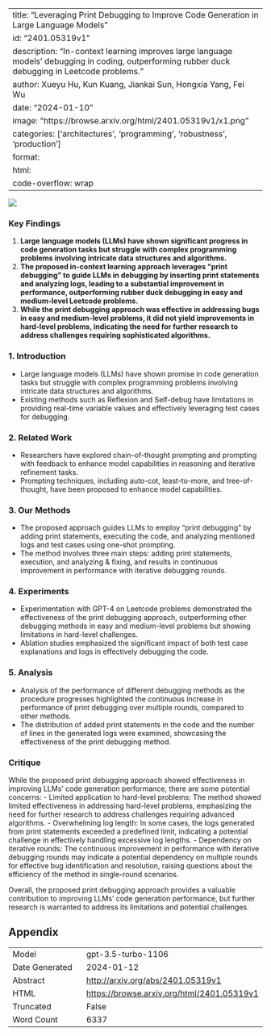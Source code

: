 
---
title: "Leveraging Print Debugging to Improve Code Generation in Large Language Models"
id: "2401.05319v1"
description: "In-context learning improves large language models' debugging in coding, outperforming rubber duck debugging in Leetcode problems."
author: Xueyu Hu, Kun Kuang, Jiankai Sun, Hongxia Yang, Fei Wu
date: "2024-01-10"
image: "https://browse.arxiv.org/html/2401.05319v1/x1.png"
categories: ['architectures', 'programming', 'robustness', 'production']
format:
  html:
    code-overflow: wrap
---

![](https://browse.arxiv.org/html/2401.05319v1/x1.png)

### Key Findings

1. **Large language models (LLMs) have shown significant progress in code generation tasks but struggle with complex programming problems involving intricate data structures and algorithms.**
2. **The proposed in-context learning approach leverages "print debugging" to guide LLMs in debugging by inserting print statements and analyzing logs, leading to a substantial improvement in performance, outperforming rubber duck debugging in easy and medium-level Leetcode problems.**
3. **While the print debugging approach was effective in addressing bugs in easy and medium-level problems, it did not yield improvements in hard-level problems, indicating the need for further research to address challenges requiring sophisticated algorithms.**

### 1. Introduction

- Large language models (LLMs) have shown promise in code generation tasks but struggle with complex programming problems involving intricate data structures and algorithms.
- Existing methods such as Reflexion and Self-debug have limitations in providing real-time variable values and effectively leveraging test cases for debugging.
  
### 2. Related Work

- Researchers have explored chain-of-thought prompting and prompting with feedback to enhance model capabilities in reasoning and iterative refinement tasks.
- Prompting techniques, including auto-cot, least-to-more, and tree-of-thought, have been proposed to enhance model capabilities.
  
### 3. Our Methods

- The proposed approach guides LLMs to employ "print debugging" by adding print statements, executing the code, and analyzing mentioned logs and test cases using one-shot prompting.
- The method involves three main steps: adding print statements, execution, and analyzing & fixing, and results in continuous improvement in performance with iterative debugging rounds.
  
### 4. Experiments

- Experimentation with GPT-4 on Leetcode problems demonstrated the effectiveness of the print debugging approach, outperforming other debugging methods in easy and medium-level problems but showing limitations in hard-level challenges.
- Ablation studies emphasized the significant impact of both test case explanations and logs in effectively debugging the code.
  
### 5. Analysis

- Analysis of the performance of different debugging methods as the procedure progresses highlighted the continuous increase in performance of print debugging over multiple rounds, compared to other methods.
- The distribution of added print statements in the code and the number of lines in the generated logs were examined, showcasing the effectiveness of the print debugging method.
  
### Critique

While the proposed print debugging approach showed effectiveness in improving LLMs' code generation performance, there are some potential concerns:
- Limited application to hard-level problems: The method showed limited effectiveness in addressing hard-level problems, emphasizing the need for further research to address challenges requiring advanced algorithms.
- Overwhelming log length: In some cases, the logs generated from print statements exceeded a predefined limit, indicating a potential challenge in effectively handling excessive log lengths.
- Dependency on iterative rounds: The continuous improvement in performance with iterative debugging rounds may indicate a potential dependency on multiple rounds for effective bug identification and resolution, raising questions about the efficiency of the method in single-round scenarios.

Overall, the proposed print debugging approach provides a valuable contribution to improving LLMs' code generation performance, but further research is warranted to address its limitations and potential challenges.

## Appendix

|          |          |
|----------|----------|
| Model     | gpt-3.5-turbo-1106       |
| Date Generated     | 2024-01-12       |
| Abstract | [http://arxiv.org/abs/2401.05319v1](http://arxiv.org/abs/2401.05319v1)        |
| HTML     | [https://browse.arxiv.org/html/2401.05319v1](https://browse.arxiv.org/html/2401.05319v1)       |
| Truncated       | False       |
| Word Count       | 6337       |